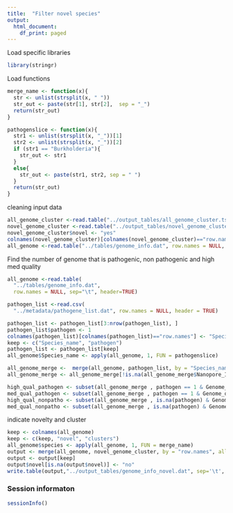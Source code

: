 ```yaml
---
title:  "Filter novel species"
output:
  html_document:
    df_print: paged
---
```


Load specific libraries
```r
library(stringr)
```

Load functions
```r

merge_name <- function(x){
  str <- unlist(strsplit(x, " "))
  str_out <- paste(str[1], str[2],  sep = "_")
  return(str_out)
}

pathogenslice <- function(x){
  str1 <- unlist(strsplit(x, "_"))[1]
  str2 <- unlist(strsplit(x, "_"))[2]
  if (str1 == "Burkholderia"){
    str_out <- str1
  }
  else{
    str_out <- paste(str1, str2, sep = " ")
  }
  return(str_out)
}

```

cleaning input data
```r
all_genome_cluster <-read.table("../output_tables/all_genome_cluster.tsv", row.names = NULL, sep="\t")
novel_genome_cluster <-read.table("../output_tables/novel_genome_cluster.tsv", row.names = NULL, sep="\t")
novel_genome_cluster$novel <- "yes"
colnames(novel_genome_cluster)[colnames(novel_genome_cluster)=="row.names"] <- "species"
all_genome <-read.table("../tables/genome_info.dat", row.names = NULL, sep="\t", header = TRUE)

```

Find the number of genome that is pathogenic, non pathogenic and high med quality
```r
all_genome <-read.table(
  "../tables/genome_info.dat",
  row.names = NULL, sep="\t", header=TRUE)

pathogen_list <-read.csv(
  "../metadata/pathogene_list.dat", row.names = NULL, header = TRUE)

pathogen_list <- pathogen_list[3:nrow(pathogen_list), ]
pathogen_list$pathogen <- 1
colnames(pathogen_list)[colnames(pathogen_list)=="row.names"] <- "Species_name"
keep <- c("Species_name", "pathogen")
pathogen_list <- pathogen_list[keep]
all_genome$Species_name <- apply(all_genome, 1, FUN = pathogenslice)

all_genome_merge <-  merge(all_genome, pathogen_list, by = "Species_name", all = TRUE, sort = FALSE)
all_genome_merge <- all_genome_merge[!is.na(all_genome_merge$Nanopore_ID),]

high_qual_pathogen <- subset(all_genome_merge , pathogen == 1 & Genome_quality == "HIGH_QUAL")
med_qual_pathogen <- subset(all_genome_merge , pathogen == 1 & Genome_quality == "MEDIUM_QUAL")
high_qual_nonpatho <- subset(all_genome_merge , is.na(pathogen) & Genome_quality == "HIGH_QUAL")
med_qual_nonpatho <- subset(all_genome_merge , is.na(pathogen) & Genome_quality == "MEDIUM_QUAL")
```


indicate novelty and cluster
```r
keep <- colnames(all_genome)
keep <- c(keep, "novel", "clusters")
all_genome$species <- apply(all_genome, 1, FUN = merge_name)
output <- merge(all_genome, novel_genome_cluster, by = "row.names", all.x = TRUE,  sort = FALSE)
output <- output[keep]
output$novel[is.na(output$novel)] <- "no"
write.table(output,"../output_tables/genome_info_novel.dat", sep='\t', quote = FALSE)
```


### Session informaton
```r
sessionInfo()
```


